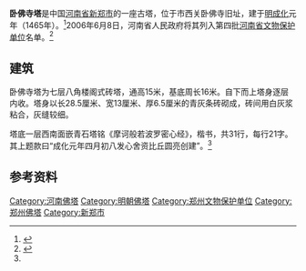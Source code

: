 {{文物保护单位
| 级别 = 省级
| 省区市 = 河南省
| 名称 = 卧佛寺塔
| 图片 = [[File:Xinzheng_Pagoda.jpg|220px]]
| 编号 = 4-37
| 分类 = 古建筑
| 时代 = [[明|明]]
| 所在 = [[河南省|河南省]][[新郑市|新郑市]]
| 登录 = 2006年
}}

'''卧佛寺塔'''是中国[[河南省|河南省]][[新郑市|新郑市]]的一座古塔，位于市西关卧佛寺旧址，建于[[明|明]][[成化|成化]]元年（1465年）。<ref name="xinzheng">{{cite web| language =| publisher =中国新郑网| title =卧佛寺塔| url =http://www.xinzheng.gov.cn/html/20060710/868544.html| author =| date =| accessdate =2009-06-04| archive-date =2010-03-28| archive-url =https://web.archive.org/web/20100328000740/http://www.xinzheng.gov.cn/html/20060710/868544.html| dead-url =yes}}</ref>2006年6月8日，河南省人民政府将其列入第四批[[河南省文物保护单位|河南省文物保护单位]]名单。<ref name="">{{cite web| language =| publisher =文物安全与行政执法 管理信息系统| title =河南省人民政府关于公布河南省第四批文物保护单位名单的通知| url =http://zfdc.sach.gov.cn/html/39/260_1.html| author =| date =2006年6月8日| accessdate =2009-06-04}}{{dead link|date=2018年5月 |bot=InternetArchiveBot |fix-attempted=yes }}</ref>

== 建筑 ==
卧佛寺塔为七层八角楼阁式砖塔，通高15米，基底周长16米。自下而上塔身逐层内收。塔身以长28.5厘米、宽13厘米、厚6.5厘米的青灰条砖砌成，砖间用白灰浆粘合，灰缝较细。

塔底一层西南面嵌青石塔铭《摩诃般若波罗密心经》，楷书，共31行，每行21字。其上题款曰“成化元年四月初八发心舍资比丘圆亮创建”。<ref name="xinzheng" />

==参考资料==
{{reflist}}

[[Category:河南佛塔|Category:河南佛塔]]
[[Category:明朝佛塔|Category:明朝佛塔]]
[[Category:郑州文物保护单位|Category:郑州文物保护单位]]
[[Category:郑州佛塔|Category:郑州佛塔]]
[[Category:新郑市|Category:新郑市]]